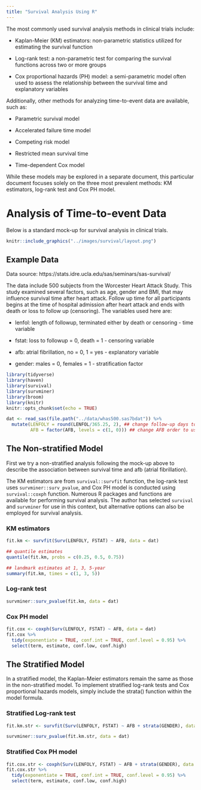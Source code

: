 ```yaml
---
title: "Survival Analysis Using R"
---
```


The most commonly used survival analysis methods in clinical trials include:

-   Kaplan-Meier (KM) estimators: non-parametric statistics utilized for estimating the survival function

-   Log-rank test: a non-parametric test for comparing the survival functions across two or more groups

-   Cox proportional hazards (PH) model: a semi-parametric model often used to assess the relationship between the survival time and explanatory variables

Additionally, other methods for analyzing time-to-event data are available, such as:

-   Parametric survival model

-   Accelerated failure time model

-   Competing risk model

-   Restricted mean survival time

-   Time-dependent Cox model

While these models may be explored in a separate document, this particular document focuses solely on the three most prevalent methods: KM estimators, log-rank test and Cox PH model.

# Analysis of Time-to-event Data

Below is a standard mock-up for survival analysis in clinical trials.

```r
knitr::include_graphics("../images/survival/layout.png")   
```

## Example Data

Data source: https://stats.idre.ucla.edu/sas/seminars/sas-survival/

The data include 500 subjects from the Worcester Heart Attack Study. This study examined several factors, such as age, gender and BMI, that may influence survival time after heart attack. Follow up time for all participants begins at the time of hospital admission after heart attack and ends with death or loss to follow up (censoring). The variables used here are:

-   lenfol: length of followup, terminated either by death or censoring - time variable

-   fstat: loss to followup = 0, death = 1 - censoring variable

-   afb: atrial fibrillation, no = 0, 1 = yes - explanatory variable

-   gender: males = 0, females = 1 - stratification factor

```r
library(tidyverse)
library(haven)
library(survival)
library(survminer)
library(broom)
library(knitr)
knitr::opts_chunk$set(echo = TRUE)

dat <- read_sas(file.path("../data/whas500.sas7bdat")) %>%
  mutate(LENFOLY = round(LENFOL/365.25, 2), ## change follow-up days to years for better visualization
         AFB = factor(AFB, levels = c(1, 0))) ## change AFB order to use "Yes" as the reference group to be consistent with SAS

```

## The Non-stratified Model

First we try a non-stratified analysis following the mock-up above to describe the association between survival time and afb (atrial fibrillation).

The KM estimators are from `survival::survfit` function, the log-rank test uses `survminer::surv_pvalue`, and Cox PH model is conducted using `survival::coxph` function. Numerous R packages and functions are available for performing survival analysis. The author has selected `survival` and `survminer` for use in this context, but alternative options can also be employed for survival analysis.

### KM estimators

```r
fit.km <- survfit(Surv(LENFOLY, FSTAT) ~ AFB, data = dat)

## quantile estimates
quantile(fit.km, probs = c(0.25, 0.5, 0.75)) 

## landmark estimates at 1, 3, 5-year
summary(fit.km, times = c(1, 3, 5)) 

```

### Log-rank test

```r
survminer::surv_pvalue(fit.km, data = dat)
```

### Cox PH model

```r
fit.cox <- coxph(Surv(LENFOLY, FSTAT) ~ AFB, data = dat)
fit.cox %>% 
  tidy(exponentiate = TRUE, conf.int = TRUE, conf.level = 0.95) %>%
  select(term, estimate, conf.low, conf.high)
```

## The Stratified Model

In a stratified model, the Kaplan-Meier estimators remain the same as those in the non-stratified model. To implement stratified log-rank tests and Cox proportional hazards models, simply include the strata() function within the model formula.

### Stratified Log-rank test

```r
fit.km.str <- survfit(Surv(LENFOLY, FSTAT) ~ AFB + strata(GENDER), data = dat)

survminer::surv_pvalue(fit.km.str, data = dat)
```

### Stratified Cox PH model

```r
fit.cox.str <- coxph(Surv(LENFOLY, FSTAT) ~ AFB + strata(GENDER), data = dat)
fit.cox.str %>% 
  tidy(exponentiate = TRUE, conf.int = TRUE, conf.level = 0.95) %>%
  select(term, estimate, conf.low, conf.high)
```

